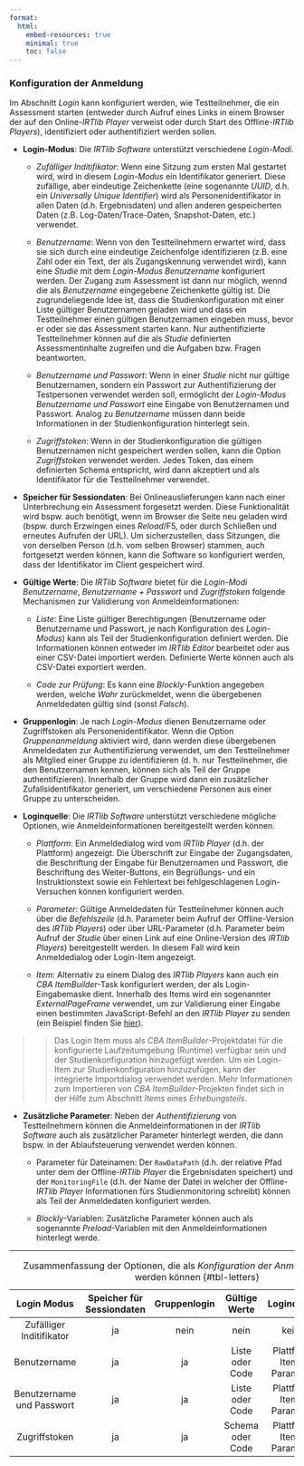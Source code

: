 ```yaml
---
format:
  html:
    embed-resources: true
    minimal: true 
    toc: false
---
```


### Konfiguration der Anmeldung

Im Abschnitt *Login* kann konfiguriert werden, wie Testteilnehmer, die ein Assessment starten (entweder durch Aufruf eines Links in einem Browser der auf den Online-*IRTlib Player* verweist oder durch Start des Offline-*IRTlib Players*), identifiziert oder authentifiziert werden sollen.

* **Login-Modus**: Die *IRTlib Software* unterstützt verschiedene *Login-Modi*.

    - *Zufälliger Inditifikator*: Wenn eine Sitzung zum ersten Mal gestartet wird, wird in diesem *Login-Modus* ein Identifikator generiert. Diese zufällige, aber eindeutige Zeichenkette (eine sogenannte *UUID*, d.h. ein *Universally Unique Identifier*) wird als Personenidentifikator in allen Daten (d.h. Ergebnisdaten) und allen anderen gespeicherten Daten (z.B. Log-Daten/Trace-Daten, Snapshot-Daten, etc.) verwendet.

    - *Benutzername*: Wenn von den Testteilnehmern erwartet wird, dass sie sich durch eine eindeutige Zeichenfolge identifizieren (z.B. eine Zahl oder ein Text, der als Zugangskennung verwendet wird), kann eine *Studie* mit dem *Login-Modus* *Benutzername* konfiguriert werden. Der Zugang zum Assessment ist dann nur möglich, wennd die als *Benutzername* eingegebene Zeichenkette gültig ist. Die zugrundeliegende Idee ist, dass die Studienkonfiguration mit einer Liste gültiger Benutzernamen geladen wird und dass ein Testteilnehmer einen gültigen Benutzernamen eingeben muss, bevor er oder sie das Assessment starten kann. Nur authentifizierte Testteilnehmer können auf die als *Studie* definierten Assessmentinhalte zugreifen und die Aufgaben bzw. Fragen beantworten.

    - *Benutzername und Passwort*: Wenn in einer *Studie* nicht nur gültige Benutzernamen, sondern ein Passwort zur Authentifizierung der Testpersonen verwendet werden soll, ermöglicht der *Login-Modus* *Benutzername und Passwort* eine Eingabe von Benutzernamen und Passwort. Analog zu *Benutzername* müssen dann beide Informationen in der Studienkonfiguration hinterlegt sein. 

    - *Zugriffstoken*: Wenn in der Studienkonfiguration die gültigen Benutzernamen nicht gespeichert werden sollen, kann die Option *Zugriffstoken* verwendet werden. Jedes Token, das einem definierten Schema entspricht, wird dann akzeptiert und als Identifikator für die Testteilnehmer verwendet.
    
* **Speicher für Sessiondaten**: Bei Onlineauslieferungen kann nach einer Unterbrechung ein Assessment forgesetzt werden. Diese Funktionalität wird bspw. auch benötigt, wenn im Browser die Seite neu geladen wird (bspw. durch Erzwingen eines *Reload*/F5, oder durch Schließen und erneutes Aufrufen der URL). Um sicherzustellen, dass Sitzungen, die von derselben Person (d.h. vom selben Browser) stammen, auch fortgesetzt werden können, kann die Software so konfiguriert werden, dass der Identifikator im Client gespeichert wird.   

* **Gültige Werte**: Die *IRTlib Software* bietet für die *Login-Modi* *Benutzername*, *Benutzername + Passwort* und *Zugriffstoken* folgende Mechanismen zur Validierung von Anmeldeinformationen:

    - *Liste*: Eine Liste gültiger Berechtigungen (Benutzername oder Benutzername und Passwort, je nach Konfiguration des *Login-Modus*) kann als Teil der Studienkonfiguration definiert werden. Die Informationen können entweder im *IRTlib Editor* bearbeitet oder aus einer CSV-Datei importiert werden. Definierte Werte können auch als CSV-Datei exportiert werden.

    - *Code zur Prüfung*: Es kann eine *Blockly*-Funktion angegeben werden, welche *Wahr* zurückmeldet, wenn die übergebenen Anmeldedaten gültig sind (sonst *Falsch*).


* **Gruppenlogin**: Je nach *Login-Modus* dienen Benutzername oder Zugriffstoken als Personenidentifikator. Wenn die Option *Gruppenanmeldung* aktiviert wird, dann werden diese übergebenen Anmeldedaten zur Authentifizierung verwendet, um den Testteilnehmer als Mitglied einer Gruppe zu identifizieren (d. h. nur Testteilnehmer, die den Benutzernamen kennen, können sich als Teil der Gruppe authentifizieren). Innerhalb der Gruppe wird dann ein zusätzlicher Zufallsidentifikator generiert, um verschiedene Personen aus einer Gruppe zu unterscheiden.

* **Loginquelle**: Die *IRTlib Software* unterstützt verschiedene mögliche Optionen, wie Anmeldeinformationen bereitgestellt werden können.

    - *Plattform*: Ein Anmeldedialog wird vom *IRTlib Player* (d.h. der Plattform) angezeigt. Die Überschrift zur Eingabe der Zugangsdaten, die Beschriftung der Eingabe für Benutzernamen und Passwort, die Beschriftung des Weiter-Buttons,  ein Begrüßungs- und ein Instruktionstext sowie ein Fehlertext bei fehlgeschlagenen Login-Versuchen können konfiguriert werden. 

    - *Parameter*: Gültige Anmeldedaten für Testteilnehmer können auch über die *Befehlszeile* (d.h. Parameter beim Aufruf der Offline-Version des *IRTlib Players*) oder über URL-Parameter (d.h. Parameter beim Aufruf der *Studie* über einen Link auf eine Online-Version des *IRTlib Players*) bereitgestellt werden. In diesem Fall wird kein Anmeldedialog oder Login-Item angezeigt.

    - *Item*: Alternativ zu einem Dialog des *IRTlib Players* kann auch ein *CBA ItemBuilder*-Task konfiguriert werden, der als Login-Eingabemaske dient. Innerhalb des Items wird ein sogenannter *ExternalPageFrame* verwendet, um zur Validierung einer Eingabe einen bestimmten JavaScript-Befehl an den *IRTlib Player* zu senden (ein Beispiel finden Sie [hier](https://kroehne.github.io/CBAItemBuilderBook/items/10_00/IRTLibLoginExample.zip)).
    
>>  Das Login Item muss als *CBA ItemBuilder*-Projektdatei für die konfigurierte Laufzeitumgebung (Runtime) verfügbar sein und der Studienkonfiguration hinzugefügt werden. Um ein Login-Item zur Studienkonfiguration hinzuzufügen, kann der integrierte Importdialog verwendet werden. Mehr Informationen zum Importieren von *CBA ItemBuilder*-Projekten findet sich in der Hilfe zum Abschnitt *Items* eines *Erhebungsteils*.

* **Zusätzliche Parameter**: Neben der *Authentifizierung* von Testteilnehmern können die Anmeldeinformationen in der *IRTlib Software* auch als zusätzlicher Parameter hinterlegt werden, die dann bspw. in der Ablaufsteuerung verwendet werden können.   

    - Parameter für Dateinamen: Der `RawDataPath` (d.h. der relative Pfad unter dem der Offline-*IRTlib Player* die Ergebnisdaten speichert) und der  `MonitoringFile` (d.h. der Name der Datei in welcher der Offline-*IRTlib Player* Informationen fürs Studienmonitoring schreibt) können als Teil der Anmeldedaten konfiguriert werden.
    
    - *Blockly*-Variablen: Zusätzliche Parameter können auch als sogenannte *Preload*-Variablen mit den Anmeldeinformationen hinterlegt werde. 

<hr/>

| Login Modus | Speicher für Sessiondaten | Gruppenlogin | Gültige Werte  | Loginquelle | Zusätzliche Parameter |
|:------:|:------:|:------:|:------:|:------:|:------:|
| Zufälliger Inditifikator    | ja | nein | nein | keine | nein | 
| Benutzername            | ja | ja | Liste oder Code | Plattform, Item + Parameter | Werte oder Parameter | 
| Benutzername und Passwort | ja | ja | Liste oder Code | Plattform, Item + Parameter | Werte oder Parameter |  
| Zugriffstoken         | ja | ja | Schema oder Code | Plattform, Item + Parameter |  Parameter | 
: Zusammenfassung der Optionen, die als *Konfiguration der Anmeldung* kombiniert werden können {#tbl-letters}
